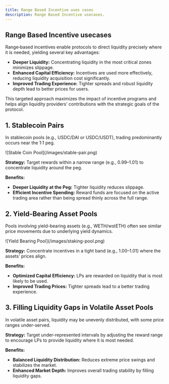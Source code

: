 ```yaml
---
title: Range Based Incentive uses cases
description: Range Based Incentive usecases.
---
```


## Range Based Incentive usecases

Range‐based incentives enable protocols to direct liquidity precisely where it is needed, yielding several key advantages:

- **Deeper Liquidity:** Concentrating liquidity in the most critical zones minimizes slippage.
- **Enhanced Capital Efficiency:** Incentives are used more effectively, reducing liquidity acquisition cost significantly.
- **Improved Trading Experience:** Tighter spreads and robust liquidity depth lead to better prices for users.

This targeted approach maximizes the impact of incentive programs and helps align liquidity providers’ contributions with the strategic goals of the protocol.

## 1. Stablecoin Pairs

In stablecoin pools (e.g., USDC/DAI or USDC/USDT), trading predominantly occurs near the 1:1 peg.

<div className="mediaWrapper">
    ![Stable Coin Pool](/images/stable-pair.png)
</div>

**Strategy:** Target rewards within a narrow range (e.g., 0.99–1.01) to concentrate liquidity around the peg.

**Benefits:**

- **Deeper Liquidity at the Peg:** Tighter liquidity reduces slippage.
- **Efficient Incentive Spending:** Reward funds are focused on the active trading area rather than being spread thinly across the full range.

## 2. Yield-Bearing Asset Pools

Pools involving yield-bearing assets (e.g., WETH/wstETH) often see similar price movements due to underlying yield dynamics.

<div className="mediaWrapper">
    ![Yield Bearing Pool](/images/staking-pool.png)
</div>

**Strategy:** Concentrate incentives in a tight band (e.g., 1.00–1.01) where the assets’ prices align.

**Benefits:**

- **Optimized Capital Efficiency:** LPs are rewarded on liquidity that is most likely to be used.
- **Improved Trading Prices:** Tighter spreads lead to a better trading experience.

## 3. Filling Liquidity Gaps in Volatile Asset Pools

In volatile asset pairs, liquidity may be unevenly distributed, with some price ranges under-served.

**Strategy:** Target under-represented intervals by adjusting the reward range to encourage LPs to provide liquidity where it is most needed.

**Benefits:**

- **Balanced Liquidity Distribution:** Reduces extreme price swings and stabilizes the market.
- **Enhanced Market Depth:** Improves overall trading stability by filling liquidity gaps.
